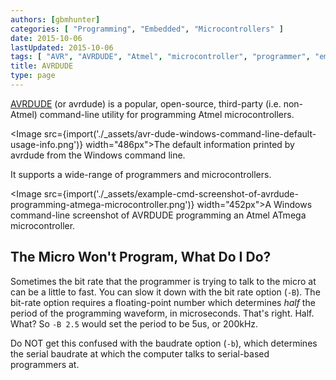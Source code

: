 ```yaml
---
authors: [gbmhunter]
categories: [ "Programming", "Embedded", "Microcontrollers" ]
date: 2015-10-06
lastUpdated: 2015-10-06
tags: [ "AVR", "AVRDUDE", "Atmel", "microcontroller", "programmer", "embedded", "baudrate" ]
title: AVRDUDE
type: page
---
```


[AVRDUDE](http://www.nongnu.org/avrdude/) (or avrdude) is a popular, open-source, third-party (i.e. non-Atmel) command-line utility for programming Atmel microcontrollers.

<Image src={import('./_assets/avr-dude-windows-command-line-default-usage-info.png')} width="486px">The default information printed by avrdude from the Windows command line.</Image>

It supports a wide-range of programmers and microcontrollers.

<Image src={import('./_assets/example-cmd-screenshot-of-avrdude-programming-atmega-microcontroller.png')} width="452px">A Windows command-line screenshot of AVRDUDE programming an Atmel ATmega microcontroller.</Image>

## The Micro Won't Program, What Do I Do?

Sometimes the bit rate that the programmer is trying to talk to the micro at can be a little to fast. You can slow it down with the bit rate option (`-B`). The bit-rate option requires a floating-point number which determines _half_ the period of the programming waveform, in microseconds. That's right. Half. What? So `-B 2.5` would set the period to be 5us, or 200kHz.

Do NOT get this confused with the baudrate option (`-b`), which determines the serial baudrate at which the computer talks to serial-based programmers at.
